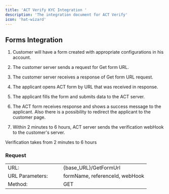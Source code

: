 ```yaml
---
title: 'ACT Verify KYC Integration '
description: 'The integration document for ACT Verify'
icon: 'hat-wizard'
---
```


## Forms Integration 

1. Customer will have a form created with appropriate configurations in his account. 

2. The customer server sends a request for Get form URL. 

3. The customer server receives a response of Get form URL request. 

4. The applicant opens ACT form by URL that was received in response. 

5. The applicant fills the form and submits data to the ACT server. 

6. The ACT form receives response and shows a success message to the applicant. Also there is a possibility to redirect the applicant to the customer page. 

7. Within 2 minutes to 6 hours, ACT server sends the verification webHook to the customer's server. 

<CardGroup cols={1}>
  <Card
    title="Note"
    icon="bell"
  >
    Verification takes from 2 minutes to 6 hours 
  </Card>
</CardGroup>

### Request 

<table>
  <tr>
    <td>URL:
    </td>
    <td>&nbsp;&nbsp;&nbsp;&nbsp;
    </td>
    <td>{base_URL}/GetFormUrl
    </td>
  </tr>
  <tr>
    <td>URL Parameters:
    </td>
    <td>&nbsp;&nbsp;&nbsp;&nbsp;
    </td>
    <td>formName, referenceId, webHook
    </td>
  </tr>
  <tr>
    <td>Method:
    </td>
    <td>&nbsp;&nbsp;&nbsp;&nbsp;
    </td>
    <td>GET
    </td>
  </tr>
</table>


